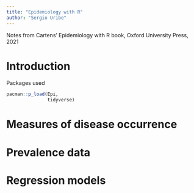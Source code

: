 ```yaml
---
title: "Epidemiology with R"
author: "Sergio Uribe"
---
```


Notes from Cartens' Epidemiology with R book, Oxford University Press, 2021

# Introduction

Packages used

```r
pacman::p_load(Epi, 
               tidyverse)
```

# Measures of disease occurrence

# Prevalence data

# Regression models
